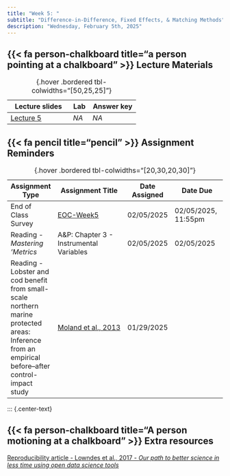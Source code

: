 ```yaml
---
title: "Week 5: "
subtitle: "Difference-in-Difference, Fixed Effects, & Matching Methods"
description: "Wednesday, February 5th, 2025"
---
```



## {{< fa person-chalkboard title="a person pointing at a chalkboard" >}} Lecture Materials {#lecture-materials}

| Lecture slides | Lab | Answer key |
|----------------|-----|------------|
| [Lecture 5](https://drive.google.com/file/d/1vgmrn4C25WNNQrp6VRvy5qCJWh5LgMLK/view?usp=sharing){target="_blank"} | *NA* | *NA* |

: {.hover .bordered tbl-colwidths="[50,25,25]"} 


## {{< fa pencil title="pencil" >}} Assignment Reminders {#assignment-reminders}

| Assignment Type | Assignment Title                              | Date Assigned  | Date Due                   |
|-----------------|-----------------------------------------------|----------------|----------------------------|
| End of Class Survey | [EOC-Week5](https://docs.google.com/forms/d/e/1FAIpQLSfHwZ6rxctARaYdPJBguBVeYdIPqzhSaRUmQv6jHKY7LUY5TA/viewform?usp=sharing){target="_blank"} | 02/05/2025 | 02/05/2025, 11:55pm |
| Reading - *Mastering 'Metrics*  | A&P: Chapter 3 - Instrumental Variables | 02/05/2025 | 02/05/2025 |
| Reading - Lobster and cod benefit from small-scale northern marine protected areas: Inference from an empirical before–after control-impact study | [Moland et al., 2013](https://drive.google.com/file/d/1TjKa7gH9YVCSpG4HeWb7LFFbsqoSEYeQ/view?usp=sharing){target="_blank"} | 01/29/2025 |  |


: {.hover .bordered tbl-colwidths="[20,30,20,30]"} 

::: {.center-text}


## {{< fa person-chalkboard title="A person motioning at a chalkboard" >}} [**Extra resources**]{.teal-text .body-text-m}

[Reproducibility article - Lowndes et al., 2017 - *Our path to better science in less time using open
data science tools*](https://drive.google.com/file/d/1gEqGjKmrlt96k0a-JURtbIHnc_VIUiyK/view?usp=drive_link)

